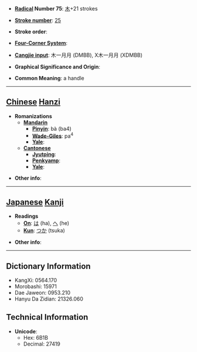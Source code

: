* '''[[Wiktionary:Chinese radical index| Radical]] Number 75''': [[Wiktionary:Chinese radical index 木|木]]+21 strokes

* '''[[Wiktionary:Chinese total strokes index|Stroke number]]''': [[Wiktionary:Chinese total strokes index 25|25]]

* '''Stroke order''': 

* '''[[Wiktionary:Chinese four corner index|Four-Corner System]]''': 

* '''[[Wiktionary:Chinese Cangjie index|Cangjie input]]''': 木一月月 (DMBB), X木一月月 (XDMBB)

* '''Graphical Significance and Origin''': 

* '''Common Meaning''': a handle

----

== [[Chinese]] [[Hanzi]] ==

* '''Romanizations'''
** '''[[Mandarin]]'''
*** '''[[Pinyin]]''': bà (ba4)
*** '''[[Wade-Giles]]''': pa<sup>4</sup>
*** '''[[Yale]]''': 
** '''[[Cantonese]]'''
*** '''[[Jyutping]]''':
*** '''[[Penkyamp]]''': 
*** '''[[Yale]]''': 

* '''Other info''': 

----

== [[Japanese]] [[Kanji]] ==

* '''Readings'''
** '''[[On]]''': [[は]] (ha), [[へ]] (he)
** '''[[Kun]]''': [[つか]] (tsuka)

* '''Other info''':  

----

== Dictionary Information ==

* KangXi: 0564.170
* Morobashi: 15971
* Dae Jaweon: 0953.210
* Hanyu Da Zidian: 21326.060

== Technical Information ==

* '''Unicode''':
** Hex: 6B1B
** Decimal: 27419